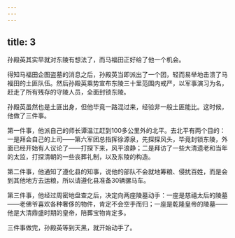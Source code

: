```yaml
---
---
---
```

title: 3
---



孙殿英其实早就对东陵有想法了，而马福田正好给了他一个机会。

得知马福田企图盗墓的消息之后，孙殿英当即派出了一个团，轻而易举地击溃了马福田的土匪队伍。然后孙殿英乘势宣布东陵三十里范围内戒严，以军事演习为名，赶走了所有残存的守陵人员，全面封锁东陵。

孙殿英虽然也是土匪出身，但他毕竟一路混过来，经验非一般土匪能比。这时候，他做了三件事。

第一件事，他派自己的师长谭温江赶到100多公里外的北平。去北平有两个目的：一是拜会自己的上司——第六军团总指挥徐源泉，先探探风头，毕竟封锁东陵，外面已经开始有人议论了——打探下来，风平浪静；二是拜访了一些大清遗老和当年的太监，打探清朝的一些丧葬礼制，以及东陵的构造。

第二件事，他通知了遵化县的知事，说他的部队不会就地筹粮、侵扰百姓，而是会到其他地方去运粮，所以请遵化县准备30辆骡马车。

第三件事，他经过周密地盘查之后，决定向两座陵墓动手：一座是慈禧太后的陵墓——老佛爷喜欢各种奢侈的物件，肯定不会空手而归；一座是乾隆皇帝的陵墓——他是大清鼎盛时期的皇帝，陪葬宝物肯定多。

三件事做完，孙殿英等到天黑，就开始动手了。